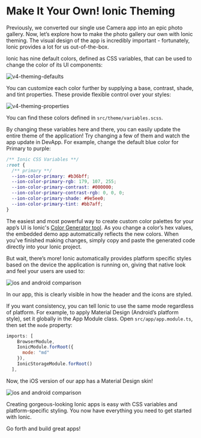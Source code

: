# Make It Your Own! Ionic Theming

Previously, we converted our single use Camera app into an epic photo gallery. Now, let’s explore how to make the photo gallery our own with Ionic theming. The visual design of the app is incredibly important - fortunately, Ionic provides a lot for us out-of-the-box.

Ionic has nine default colors, defined as CSS variables, that can be used to change the color of its UI components:

![v4-theming-defaults](./_assets/img/theming-defaults.png)

You can customize each color further by supplying a base, contrast, shade, and tint properties. These provide flexible control over your styles:

![v4-theming-properties](./_assets/img/theming-properties.png)

You can find these colors defined in `src/theme/variables.scss`.

By changing these variables here and there, you can easily update the entire theme of the application! Try changing a few of them and watch the app update in DevApp. For example, change the default blue color for Primary to purple:

```css
/** Ionic CSS Variables **/
:root {
  /** primary **/
  --ion-color-primary: #b36bff;
  --ion-color-primary-rgb: 179, 107, 255;
  --ion-color-primary-contrast: #000000;
  --ion-color-primary-contrast-rgb: 0, 0, 0;
  --ion-color-primary-shade: #9e5ee0;
  --ion-color-primary-tint: #bb7aff;
}
```

The easiest and most powerful way to create custom color palettes for your app’s UI is Ionic's [Color Generator tool](../../../theming/color-generator.mdx). As you change a color’s hex values, the embedded demo app automatically reflects the new colors. When you've finished making changes, simply copy and paste the generated code directly into your Ionic project.

But wait, there’s more! Ionic automatically provides platform specific styles based on the device the application is running on, giving that native look and feel your users are used to:

![ios and android comparison](./_assets/img/ion-lab-comparison.png)

In our app, this is clearly visible in how the header and the icons are styled.

If you want consistency, you can tell Ionic to use the same mode regardless of platform. For example, to apply Material Design (Android’s platform style), set it globally in the App Module class. Open `src/app/app.module.ts`, then set the `mode` property:

```Javascript
imports: [
    BrowserModule,
    IonicModule.forRoot({
      mode: "md"
    }),
    IonicStorageModule.forRoot()
  ],
```

Now, the iOS version of our app has a Material Design skin!

![ios and android comparison](./_assets/img/ion-lab-md-styling.png)

Creating gorgeous-looking Ionic apps is easy with CSS variables and platform-specific styling. You now have everything you need to get started with Ionic.

Go forth and build great apps!
